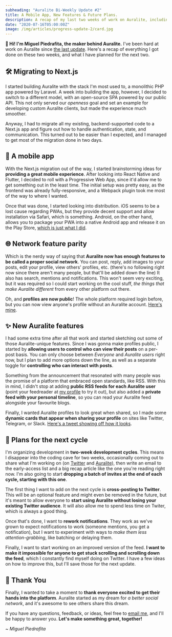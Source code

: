 ```yaml
---
subheading: "Auralite Bi-Weekly Update #2"
title: A Mobile App, New Features & Future Plans.
description: A recap of my last two weeks of work on Auralite, including migrating to Next.js, getting feature-parity with other social networks, going mobile and adding more features.
date: "2020-07-16T05:00:00Z"
image: /img/articles/progress-update-2/card.jpg
---
```


**👋 Hi! I'm Miguel Piedrafita, the maker behind Auralite.** I've been hard at work on Auralite since [the last update](https://auralite.io/blog/progress-update-1). Here's a recap of everything I got done on these two weeks, and what I have planned for the next two.

## 🛠 Migrating to Next.js

I started building Auralite with the stack I'm most used to, a monolithic PHP app powered by Laravel. A week into building the app, however, I decided to switch to a different model, with an open-source SPA powered by our public API. This not only served our _openness_ goal and set an example for developing custom Auralite clients, but made the experience much smoother.

Anyway, I had to migrate all my existing, backend-supported code to a Next.js app and figure out how to handle authentication, state, and communication. This turned out to be easier than I expected, and I managed to get most of the migration done in two days.

## 📱 A mobile app

With the Next.js migration out of the way, I started brainstorming ideas for **providing a great mobile experience**. After looking into React Native and Flutter, I decided to roll with a Progressive Web App, since it'd allow me to get something out in the least time. The initial setup was pretty easy, as the frontend was already fully-responsive, and a Webpack plugin took me most of the way to where I wanted.

Once that was done, I started looking into distribution. iOS seems to be a lost cause regarding PWAs, but they provide decent support and allow installation via Safari, which is something. Android, on the other hand, allows you to package your PWA into a native Android app and release it on the Play Store, [which is just what I did](https://play.google.com/store/apps/details?id=io.auralite.mobile).

## 🌐 Network feature parity

Which is the nerdy way of saying that **Auralite now has enough features to be called a proper social network**. You can post, reply, add images to your posts, edit your profile, view others' profiles, etc. (there's no following right now since there aren't many people, but that'll be added down the line) It also has search, mentions and notifications. This won't seem very exciting, but it was required so I could start working on the cool stuff, *the things that make Auralite different* from every other platform out there.

Oh, and **profiles are now public**! The whole platform required login before, but you can now view anyone's profile without an Auralite account. [Here's mine](https://auralite.io/miguel).

## ✨ New Auralite features

I had some extra time after all that work and started sketching out some of those Auralite-unique features. Since I was gonna make profiles public, I started by **allowing users to control who can view their posts** on a per-post basis. You can only choose between <i>Everyone</i> and <i>Auralite users</i> right now, but I plan to add more options down the line, as well as a separate toggle for **controlling who can interact with posts**.

Something from the announcement that resonated with many people was the promise of a platform that embraced open standards, like RSS. With this in mind, I didn't stop at adding **public RSS feeds for each Auralite user** (point your feedreader at [my profile](https://auralite.io/miguel) to try it out), but also added a **private feed with your personal timeline**, so you can read your Auralite feed alongside your favourite blogs.

Finally, I wanted Auralite profiles to look great when shared, so I made some **dynamic cards that appear when sharing your profile** on sites like Twitter, Telegram, or Slack. [Here's a tweet showing off how it looks](https://twitter.com/m1guelpf/status/1282493331885510656).

## 🔮 Plans for the next cycle

I'm organizing development in **two-week development cycles**. This means I disappear into the coding cave for two weeks, occasionally coming out to share what I'm working on (on [Twitter](https://twitter.com/m1guelpf) and [Auralite](https://auralite.io/miguel)), then write an email to the early-access list and a big recap article like the one you're reading right now. I'm also going to start **dropping a batch of invites at the end of each cycle, starting with this one**.

The first thing I want to add on the next cycle is **cross-posting to Twitter**. This will be an optional feature and might even be removed in the future, but it's meant to allow everyone to **start using Auralite without losing your existing Twitter audience**. It will also allow me to spend less time on Twiter, which is always a good thing.

Once that's done, I want to **rework notifications**. They work as we've grown to expect notifications to work (someone mentions, you get a notification), but I want to experiment with ways to *make them less attention-grabbing*, like batching or delaying them.

Finally, I want to start working on an improved version of the feed. **I want to make it impossible for anyone to get stuck scrolling and scrolling down the feed**, which I constantly find myself doing on Twitter. I have a few ideas on how to improve this, but I'll save those for the next update.

## 🙌 Thank You

Finally, I wanted to take a moment to **thank everyone excited to get their hands into the platform**. Auralite started as my dream for *a better social network*, and it's awesome to see others share this dream.

If you have any questions, feedback, or ideas, feel free to [email me](mailto:miguel@auralite.io), and I'll be happy to answer you. **Let's make something great, together!**

*~ Miguel Piedrafita*